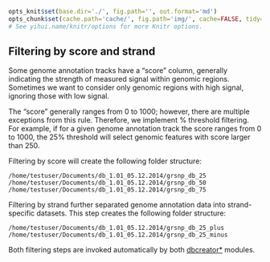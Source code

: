 ```r

opts_knit$set(base.dir='./', fig.path='', out.format='md')
opts_chunk$set(cache.path='cache/', fig.path='img/', cache=FALSE, tidy=TRUE, fig.keep='high', echo=TRUE, dpi=300, out.width=700, prompt=FALSE, comment='##', results='markup', eval=FALSE)
# See yihui.name/knitr/options for more Knitr options.
```

Filtering by score and strand
------------------------------
Some genome annotation tracks have a "score" column, generally indicating the strength of measured signal within genomic regions. Sometimes we want to consider only genomic regions with high signal, ignoring those with low signal.

The "score" generally ranges from 0 to 1000; however, there are multiple exceptions from this rule. Therefore, we implement % threshold filtering. For example, if for a given genome annotation track the score ranges from 0 to 1000, the 25% threshold will select genomic features with score larger than 250.

Filtering by score will create the following folder structure:

```
/home/testuser/Documents/db_1.01_05.12.2014/grsnp_db_25
/home/testuser/Documents/db_1.01_05.12.2014/grsnp_db_50
/home/testuser/Documents/db_1.01_05.12.2014/grsnp_db_75
```

Filtering by strand further separated genome annotation data into strand-specific datasets. This step creates the following folder structure:
```
/home/testuser/Documents/db_1.01_05.12.2014/grsnp_db_25_plus
/home/testuser/Documents/db_1.01_05.12.2014/grsnp_db_25_minus
```

Both filtering steps are invoked automatically by both [dbcreator*](dbcreator.md) modules.